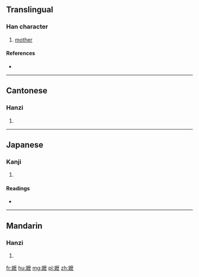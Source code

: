 {{also|嬤}}
==Translingual==

===Han character===
{{Han char|rn=38|rad=女|as=14|sn=17|four=|canj=VIDI|ids=⿰女麽}}

# [[mother]]

====References====
* {{Han ref|kx=0273.171|hdz=80018.150|uh=5B37|ud=23351}}

----

==Cantonese==

===Hanzi===
{{yue-hanzi|jyut=[[maa1]]|y=ma1}}

# {{defn|lang=yue|sort=女14}}

----

==Japanese==

===Kanji===
{{ja-kanji|grade=|rs=女14}}

# {{defn|lang=ja|sort=女14}}

====Readings====
* {{ja-readings|on=[[ば]] (ba), [[ま]] (ma)|kun=}}

----

==Mandarin==

===Hanzi===
{{cmn-hanzi|tra=嬤|pin=[[mā]] ([[ma1]])|wg=ma<sup>1</sup>}}

# {{defn|lang=cmn|sort=女14}}

[[fr:嬷]]
[[hu:嬷]]
[[mg:嬷]]
[[pl:嬷]]
[[zh:嬷]]